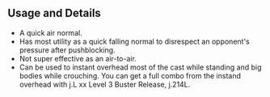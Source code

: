 ## Usage and Details

- A quick air normal.
- Has most utility as a quick falling normal to disrespect an opponent's pressure after pushblocking.
- Not super effective as an air-to-air.
- Can be used to instant overhead most of the cast while standing and big bodies while crouching. You can get a full combo from the instand
  overhead with <InputBlock>j.L xx Level 3 Buster Release, j.214L</InputBlock>.
